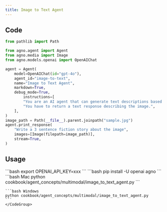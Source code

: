 ```yaml
---
title: Image to Text Agent
---
```


## Code

```python
from pathlib import Path

from agno.agent import Agent
from agno.media import Image
from agno.models.openai import OpenAIChat

agent = Agent(
    model=OpenAIChat(id="gpt-4o"),
    agent_id="image-to-text",
    name="Image to Text Agent",
    markdown=True,
    debug_mode=True,
        instructions=[
        "You are an AI agent that can generate text descriptions based on an image.",
        "You have to return a text response describing the image.",
    ],
)
image_path = Path(__file__).parent.joinpath("sample.jpg")
agent.print_response(
    "Write a 3 sentence fiction story about the image",
    images=[Image(filepath=image_path)],
    stream=True,
)
```

## Usage

<Steps>
  <Snippet file="create-venv-step.mdx" />

  <Step title="Set your API key">
    ```bash
    export OPENAI_API_KEY=xxx
    ```
  </Step>

  <Step title="Install libraries">
    ```bash
    pip install -U openai agno
    ```
  </Step>

  <Step title="Run Agent">
    <CodeGroup>
    ```bash Mac
    python cookbook/agent_concepts/multimodal/image_to_text_agent.py
    ```

    ```bash Windows
    python cookbook/agent_concepts/multimodal/image_to_text_agent.py
    ```
    </CodeGroup>
  </Step>
</Steps>